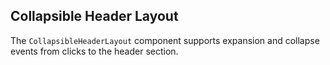 
## Collapsible Header Layout

The `CollapsibleHeaderLayout` component supports expansion and collapse events from clicks to the header section.

<CollapsibleHeaderLayout />
